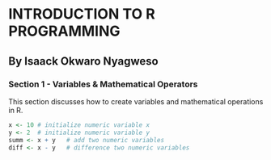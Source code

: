 # INTRODUCTION TO R PROGRAMMING
## By Isaack Okwaro Nyagweso
### Section 1 - Variables & Mathematical Operators
This section discusses how to create variables and mathematical operations in R.
```r
x <- 10 # initialize numeric variable x
y <- 2  # initialize numeric variable y
summ <- x + y   # add two numeric variables
diff <- x - y   # difference two numeric variables

```

